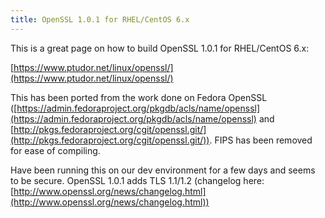 ```yaml
---
title: OpenSSL 1.0.1 for RHEL/CentOS 6.x
---
```

This is a great page on how to build OpenSSL 1.0.1 for RHEL/CentOS 6.x:  

[https://www.ptudor.net/linux/openssl/](https://www.ptudor.net/linux/openssl/)  

This has been ported from the work done on Fedora OpenSSL ([https://admin.fedoraproject.org/pkgdb/acls/name/openssl](https://admin.fedoraproject.org/pkgdb/acls/name/openssl) and [http://pkgs.fedoraproject.org/cgit/openssl.git/](http://pkgs.fedoraproject.org/cgit/openssl.git/)). FIPS has been removed for ease of compiling.  

Have been running this on our dev environment for a few days and seems to be secure. OpenSSL 1.0.1 adds TLS 1.1/1.2 (changelog here: [http://www.openssl.org/news/changelog.html](http://www.openssl.org/news/changelog.html))  

